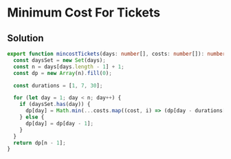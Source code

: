 # Minimum Cost For Tickets

## Solution

```typescript filename="solution.ts" copy
export function mincostTickets(days: number[], costs: number[]): number {
  const daysSet = new Set(days);
  const n = days[days.length - 1] + 1;
  const dp = new Array(n).fill(0);

  const durations = [1, 7, 30];

  for (let day = 1; day < n; day++) {
    if (daysSet.has(day)) {
      dp[day] = Math.min(...costs.map((cost, i) => (dp[day - durations[i]] ?? 0) + cost));
    } else {
      dp[day] = dp[day - 1];
    }
  }
  return dp[n - 1];
}
```
